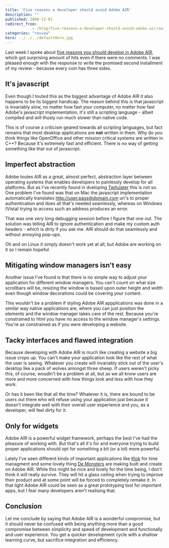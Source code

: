 ```yaml
---
title: 'Five reasons a developer should avoid Adobe AIR'
description: ""
published: 2008-12-01
redirect_from: 
            - /blog/five-reasons-a-developer-should-avoid-adobe-air/swizec/35
categories: "review"
hero: ../../../defaultHero.jpg
---
```


Last week I spoke about [five reasons you should develop in Adobe AIR](http://swizec.com/blog/five-reasons-you-should-develop-in-adobe-air/2/396), which got surprising amount of hits even if there were no comments. I was pleased enough with the response to write the promised second installment of my review - because every coin has three sides.

## It's javascript

Even though I touted this as the biggest advantage of Adobe AIR it also happens to be its biggest handicap. The reason behind this is that javascript is invariably slow, no matter how fast your computer, no matter how fast Adobe's javascript implementation, it's still a scripting language - albeit compiled and will thusly run much slower than native code.

This is of course a criticism geared towards all scripting languages, but fact remains that most desktop applications are **not** written in them. Why do you think things like OpenOffice and other mission critical systems are written in C++? Because it's extremely fast and efficient. There is no way of getting something like that out of javascript.

## Imperfect abstraction

Adobe toutes AIR as a great, almost perfect, abstraction layer between operating systems that enables developers to painlessly develop for all platforms. But as I've recently found in dveloping [Twitulater](http://twitulater.com) this is not so. One problem I've found was that on Mac the javascript implementation automatically translates <http://user:pass@domain.com> uri's to proper authentication and does all that's needed seamlessly, whereas on Windows (Vista) trying to access such an address produces an error.

That was one _very_ long debugging session before I figure that one out. The solution was telling AIR to ignore authentication and make my custom auth headers - which is dirty if you ask me. AIR should do that seamlessly and without annoying pop-ups.

Oh and on Linux it simply doesn't work yet at all, but Adobe are working on it so I remain hopeful.

## Mitigating window managers isn't easy

Another issue I've found is that there is no simple way to adjust your application for different window managers. You can't count on what size scrollbars will be, resizing the window is based upon outer height and width even though window decorations could be covering your content.

This wouldn't be a problem if styling Adobe AIR appplications was done in a similar way native applications are, where you can just position the elements and the window manager takes care of the rest. Because you're constrained to html you have no access to the window manager's settings. You're as constrained as if you were developing a website.

## Tacky interfaces and flawed integration

Because developing with Adobe AIR is much like creating a website a big issue crops up. You can't make your application look like the rest of what the user is seeing. Whatever you create will invariably stick out of the user's desktop like a pack of wolves amongst three sheep. If users weren't picky this, of course, woudln't be a problem at all, but as we all know users are more and more concerned with how things look and less with how they work.

Or has it been like that all the time? Whatever it is, there are bound to be users out there who will refuse using your application just because it doesn't integrate well with their overall user experience and you, as a developer, will feel dirty for it.

## Only for widgets

Adobe AIR is a powerful widget framework, perhaps the best I've had the pleasure of working with. But that's all it's for and everyone trying to build proper applications should opt for something a bit (or a lot) more powerful.

Lately I've seen different kinds of important applications like [Klok](http://klok.mcgraphix.com/klok/index.htm) for time managment and some lovely thing [De Monsters](http://www.demonsters.com/) are making built and create on Adobe AIR. While this might be nice and lovely for the time being, I don't think it will really survive. They will hit a glass ceiling when trying to improve their product and at some point will be forced to completely remake it. In that light Adobe AIR could be seen as a great prototyping tool for important apps, but I fear many developers aren't realising that.

## Conclusion

Let me conclude by saying that Adobe AIR is a wonderful compromise, but it should never be confused with being anything more than a good compromise between simplicity and speed of development and functionally and user experience. You get a quicker development cycle with a shallow learning curve, but sacrifice integration and efficiency.
